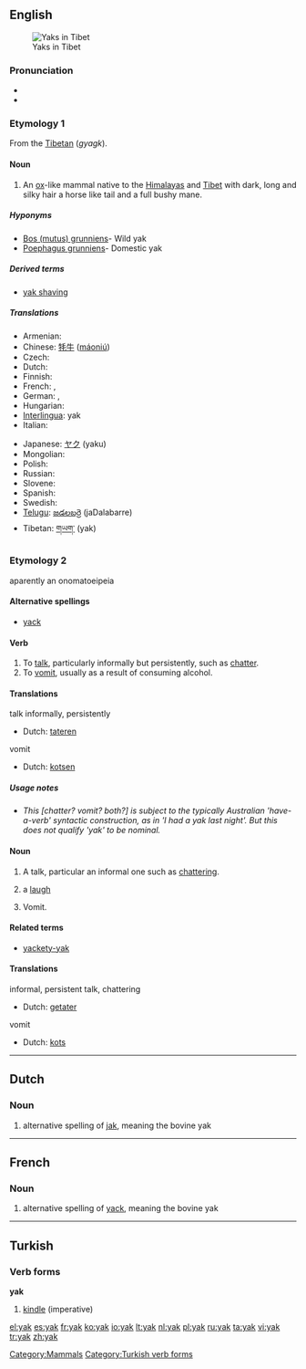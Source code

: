 {{also|Yak|yäk}}
==English==
{{wikipedia}}
[[Image:In Tibet, yaks are decorated and honored by the families they are part of.jpg|thumb|Yaks in Tibet]]

===Pronunciation===
* {{IPA|/jæk/}}
* {{rhymes|æk}}

===Etymology 1===
From the [[w:Tibetan language|Tibetan]] (''gyagk'').

====Noun====
{{en-noun}}

# An [[ox]]-like mammal native to the [[Himalayas]] and [[Tibet]] with dark, long and silky hair a horse like tail and a full bushy mane.

=====Hyponyms=====
* [[Bos (mutus) grunniens]]- Wild yak
* [[Poephagus grunniens]]- Domestic yak

=====Derived terms=====
* [[yak shaving]]

=====Translations=====
{{trans-top|ox-like mammal}}
* Armenian: {{t-|hy|յակ|tr=yak|sc=Armn|xs=Armenian}}
* Chinese: [[牦牛]] ([[máoniú]])
* Czech: {{t+|cs|jak|m}}
* Dutch: {{t+|nl|jak|m}}
* Finnish: {{t+|fi|jakki}}
* French: {{t+|fr|yack|m}}, {{t+|fr|yak|m}}
* German: {{t+|de|Yak}}, {{t+|de|Jak}}
* Hungarian: {{t+|hu|jak}}
* [[Interlingua]]: yak
* Italian: {{t-|it|yak|m}}
{{trans-mid}}
* Japanese: [[ヤク]] (yaku)
* Mongolian: {{t-|mn|сарлаг|tr=sarlag|sc=Cyrl|xs=Mongolian}}
* Polish: {{t+|pl|jak|m}}
* Russian: {{t+|ru|як|m|tr=jak|sc=Cyrl}}
* Slovene: {{t+|sl|jak|m}}
* Spanish: {{t-|es|yac|m}}
* Swedish: {{t-|sv|jak|m}}
* [[Telugu]]: [[జడలబర్రె]] (jaDalabarre)
* Tibetan: [[གཡག་]] (yak)
{{trans-bottom}}

===Etymology 2===
aparently an onomatoeipeia

====Alternative spellings====
* [[yack]]

====Verb====
{{en-verb|yak|k|ing}}

# To [[talk]], particularly informally but persistently, such as [[chatter]].
# To [[vomit]], usually as a result of consuming alcohol.

====Translations====
talk informally, persistently
* Dutch: [[tateren]] 

vomit
* Dutch: [[kotsen]]

=====Usage notes=====
* ''This [chatter? vomit? both?] is subject to the typically Australian 'have-a-verb' syntactic construction, as in 'I had a yak last night'. But this does not qualify 'yak' to be nominal.''

====Noun====
{{en-noun}}

# A talk, particular an informal one such as [[chattering]].
# {{slang}} a [[laugh]]
# Vomit. 

====Related terms====
* [[yackety-yak]]

====Translations====
informal, persistent talk, chattering
* Dutch: [[getater]] {{n}}

vomit
* Dutch: [[kots]]

[[Category:Mammals]]

----

==Dutch==

===Noun===
{{nl-noun|pl1=jakken|pl2=jaks}}

# alternative spelling of [[jak]], meaning the bovine yak

----

==French==

===Noun===
{{fr-noun|m}}

# alternative spelling of [[yack]], meaning the bovine yak

----

==Turkish==

===Verb forms===
'''yak'''

# [[kindle]] (imperative)

[[Category:Turkish verb forms]]

[[el:yak]]
[[es:yak]]
[[fr:yak]]
[[ko:yak]]
[[io:yak]]
[[lt:yak]]
[[nl:yak]]
[[pl:yak]]
[[ru:yak]]
[[ta:yak]]
[[vi:yak]]
[[tr:yak]]
[[zh:yak]]